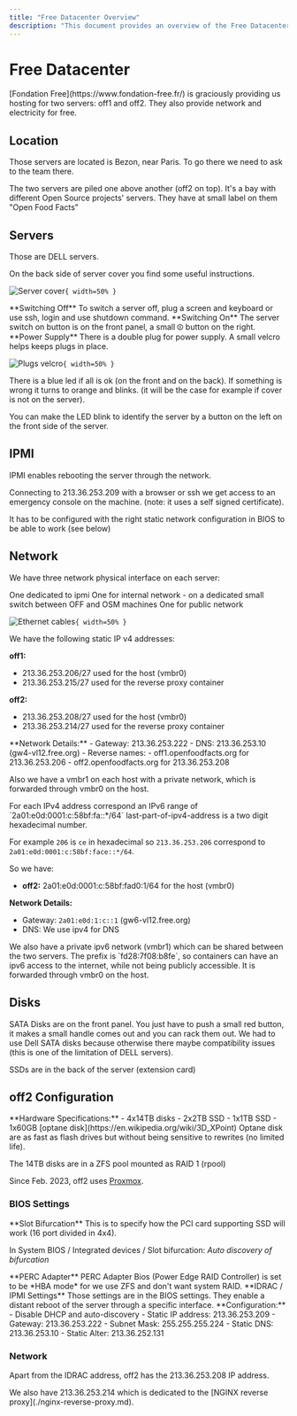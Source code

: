 ```yaml
---
title: "Free Datacenter Overview"
description: "This document provides an overview of the Free Datacenter, hosting off1 and off2 servers. It covers server location, physical access, hardware details, network configuration (IPv4 and IPv6), disk setup, and specific BIOS settings for off2."
---
```



# Free Datacenter

<Callout type="info">
[Fondation Free](https://www.fondation-free.fr/) is graciously providing us hosting for two servers: off1 and off2. They also provide network and electricity for free.
</Callout>

## Location

Those servers are located is Bezon, near Paris. To go there we need to ask to the team there.

<Callout type="note">
The two servers are piled one above another (off2 on top). It's a bay with different Open Source projects' servers. They have at small label on them "Open Food Facts"
</Callout>

## Servers

Those are DELL servers.

<Callout type="tip">
On the back side of server cover you find some useful instructions.
</Callout>

![Server cover](../img/2023-02-free-dc-instructions-on-server-cover.jpg "Instructions on the server cover")`{ width=50% }`

<Steps>
<Step>
**Switching Off**
To switch a server off, plug a screen and keyboard or use ssh, login and use shutdown command.
</Step>

<Step>
**Switching On**
The server switch on button is on the front panel, a small ⏼ button on the right.
</Step>

<Step>
**Power Supply**
There is a double plug for power supply. A small velcro helps keeps plugs in place.
</Step>
</Steps>

![Plugs velcro](../img/2023-02-free-dc-plugs-velcro.jpg "A small velcro maintains plugs in place")`{ width=50% }`

<Callout type="info">
There is a blue led if all is ok (on the front and on the back). If something is wrong it turns to orange and blinks. (it will be the case for example if cover is not on the server).

You can make the LED blink to identify the server by a button on the left on the front side of the server.
</Callout>

## IPMI

IPMI enables rebooting the server through the network.

<Callout type="note">
Connecting to 213.36.253.209 with a browser or ssh we get access to an emergency console on the machine. (note: it uses a self signed certificate).

It has to be configured with the right static network configuration in BIOS to be able to work (see below)
</Callout>

## Network

We have three network physical interface on each server:

<Cards>
<Card title="IPMI Interface">
One dedicated to ipmi
</Card>
<Card title="Internal Network">
One for internal network - on a dedicated small switch between OFF and OSM machines
</Card>
<Card title="Public Network">
One for public network
</Card>
</Cards>

![Ethernet cables](../img/2023-02-free-dc-ethernet.jpg "The three eternet cables on the server")`{ width=50% }`

<Tabs>
<Tab value="ipv4" label="IPv4 Configuration">
We have the following static IP v4 addresses:

**off1:**
- 213.36.253.206/27 used for the host (vmbr0)
- 213.36.253.215/27 used for the reverse proxy container

**off2:**
- 213.36.253.208/27 used for the host (vmbr0)
- 213.36.253.214/27 used for the reverse proxy container

<Callout type="info">
**Network Details:**
- Gateway: 213.36.253.222
- DNS: 213.36.253.10 (gw4-vl12.free.org)
- Reverse names:
  - off1.openfoodfacts.org for 213.36.253.206
  - off2.openfoodfacts.org for 213.36.253.208
</Callout>

Also we have a vmbr1 on each host with a private network, which is forwarded through vmbr0 on the host.
</Tab>

<Tab value="ipv6" label="IPv6 Configuration">
<Callout type="note">
For each IPv4 address correspond an IPv6 range of `2a01:e0d:0001:c:58bf:fa<last-part-of-ipv4-address>::*/64`
last-part-of-ipv4-address is a two digit hexadecimal number.
</Callout>

For example `206` is `ce` in hexadecimal so `213.36.253.206` correspond to `2a01:e0d:0001:c:58bf:face::*/64`.

So we have:
- **off2:** 2a01:e0d:0001:c:58bf:fad0:1/64 for the host (vmbr0)

**Network Details:**
- Gateway: `2a01:e0d:1:c::1` (gw6-vl12.free.org)
- DNS: We use ipv4 for DNS

<Callout type="info">
We also have a private ipv6 network (vmbr1) which can be shared between the two servers. The prefix is `fd28:7f08:b8fe`, so containers can have an ipv6 access to the internet, while not being publicly accessible. It is forwarded through vmbr0 on the host.
</Callout>
</Tab>
</Tabs>

## Disks

<Callout type="tip">
SATA Disks are on the front panel. You just have to push a small red button, it makes a small handle comes out and you can rack them out.
</Callout>

<Callout type="warning">
We had to use Dell SATA disks because otherwise there maybe compatibility issues (this is one of the limitation of DELL servers).
</Callout>

SSDs are in the back of the server (extension card)

## off2 Configuration

<Card title="off2.openfoodfacts.org">
**Hardware Specifications:**
- 4x14TB disks
- 2x2TB SSD
- 1x1TB SSD
- 1x60GB [optane disk](https://en.wikipedia.org/wiki/3D_XPoint)
</Card>

<Callout type="info">
Optane disk are as fast as flash drives but without being sensitive to rewrites (no limited life).

The 14TB disks are in a ZFS pool mounted as RAID 1 (rpool)
</Callout>

Since Feb. 2023, off2 uses [Proxmox](./proxmox.md).

### BIOS Settings

<Steps>
<Step>
**Slot Bifurcation**
This is to specify how the PCI card supporting SSD will work (16 port divided in 4x4).

In System BIOS / Integrated devices / Slot bifurcation: *Auto discovery of bifurcation*
</Step>

<Step>
**PERC Adapter**
PERC Adapter Bios (Power Edge RAID Controller) is set to be *HBA mode* for we use ZFS and don't want system RAID.
</Step>

<Step>
**IDRAC / IPMI Settings**
Those settings are in the BIOS settings. They enable a distant reboot of the server through a specific interface.

<Callout type="info">
**Configuration:**
- Disable DHCP and auto-discovery
- Static IP address: 213.36.253.209
- Gateway: 213.36.253.222
- Subnet Mask: 255.255.255.224
- Static DNS: 213.36.253.10
- Static Alter: 213.36.252.131
</Callout>
</Step>
</Steps>

### Network

Apart from the IDRAC address, off2 has the 213.36.253.208 IP address.

<Callout type="note">
We also have 213.36.253.214 which is dedicated to the [NGINX reverse proxy](./nginx-reverse-proxy.md).
</Callout>